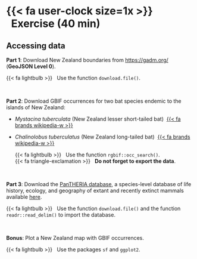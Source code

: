 # {{< fa user-clock size=1x >}} &nbsp;&nbsp;Exercise (40 min)

## Accessing data

**Part 1**: Download New Zealand boundaries from <https://gadm.org/> (**GeoJSON Level 0**).

  {{< fa lightbulb >}} &nbsp; Use the function `download.file()`.

<br/>

**Part 2**: Download GBIF occurrences for two bat species endemic to the islands of New Zealand: 

- _Mystacina tuberculata_ (New Zealand lesser short-tailed bat) &nbsp;[{{< fa brands wikipedia-w >}}](https://en.wikipedia.org/wiki/New_Zealand_lesser_short-tailed_bat)
- _Chalinolobus tuberculatus_ (New Zealand long-tailed bat) &nbsp;[{{< fa brands wikipedia-w >}}](https://en.wikipedia.org/wiki/New_Zealand_long-tailed_bat)

  {{< fa lightbulb >}} &nbsp; Use the function `rgbif::occ_search()`.<br/>
  {{< fa triangle-exclamation >}} &nbsp; **Do not forget to export the data**.

<br/>

**Part 3**: Download the [PanTHERIA database](https://esajournals.onlinelibrary.wiley.com/doi/10.1890/08-1494.1), a species-level database of life history, ecology, and geography of extant and recently extinct mammals available [here](https://esapubs.org/archive/ecol/E090/184/PanTHERIA_1-0_WR05_Aug2008.txt).

  {{< fa lightbulb >}} &nbsp; Use the function `download.file()` and the function `readr::read_delim()` to import the database.


<br/>

**Bonus**: Plot a New Zealand map with GBIF occurrences.

  {{< fa lightbulb >}} &nbsp; Use the packages `sf` and `ggplot2`.

